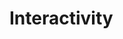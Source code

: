 # Interactivity {background-color='{{< brand color cyan >}}' background-image='../../img/background-hex-shapes.svg' background-opacity='0.5'}
